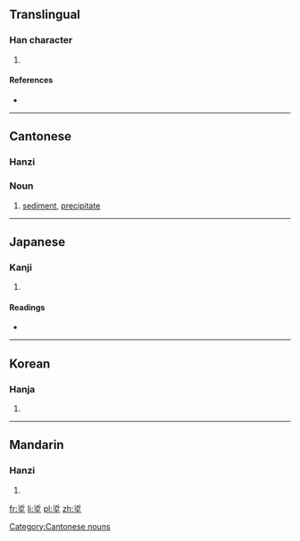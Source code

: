 ==Translingual==

===Han character===
{{Han char|rn=32|rad=土|as=07|sn=10|four=3210<sub>4</sub>|canj=水中土 (ELG)}}

# {{defn|Han|sort=土07}}

====References====
* {{Han ref|kx=0229.120|dkj=05100|dj=0465.030|hdz=10447.020|uh=57BD|ud=22461|bh=D150|bd=53584}}

----

==Cantonese==

===Hanzi===
{{yue-hanzi|jyut=|y=yan6}}

===Noun===
{{head|yue|noun|sc=Hani}}{{attention|yue|needs inflection template}}

# [[sediment]], [[precipitate]]

[[Category:Cantonese nouns]]

----

==Japanese==

===Kanji===
{{ja-kanji|grade=|rs=土07}}

# {{defn|lang=ja|sort=土07}}

====Readings====
* {{ja-readings|on=[[ぎん]] (gin), [[ごん]] (gon)|kun=[[おり]] (ori), [[めぐる]] (meguru)}}

----

==Korean==

===Hanja===
{{ko-hanja|hangeul=은|rv=eun|mr=ŭn}}

# {{defn|lang=ko|sort=土07}}

----

==Mandarin==

===Hanzi===
{{cmn-hanzi|pin=[[yìn]] ([[yin4]])|wg=yin<sup>4</sup>}}

# {{defn|lang=cmn|sort=土07}}

[[fr:垽]]
[[li:垽]]
[[pl:垽]]
[[zh:垽]]